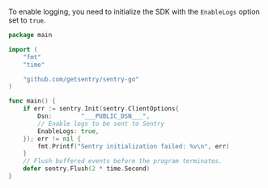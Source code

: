 To enable logging, you need to initialize the SDK with the `EnableLogs` option set to `true`.

```go
package main

import (
	"fmt"
	"time"

	"github.com/getsentry/sentry-go"
)

func main() {
	if err := sentry.Init(sentry.ClientOptions{
		Dsn:        "___PUBLIC_DSN___",
		// Enable logs to be sent to Sentry
		EnableLogs: true,
	}); err != nil {
		fmt.Printf("Sentry initialization failed: %v\n", err)
	}
	// Flush buffered events before the program terminates.
	defer sentry.Flush(2 * time.Second)
}
```
